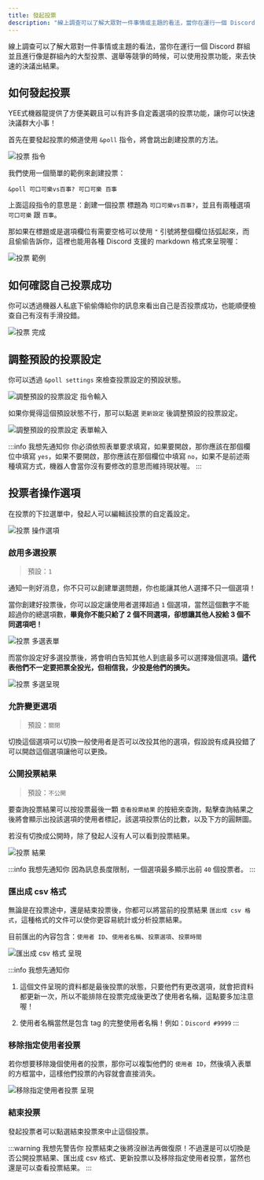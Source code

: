 ---
title: 發起投票
description: "線上調查可以了解大眾對一件事情或主題的看法，當你在運行一個 Discord 群組並且進行像是群組內的大型投票、選舉等競爭的時候，可以使用投票功能，來去快速的決議出結果。YEE式機器龍提供了方便美觀且可以有許多自定義選項的投票功能，讓你可以快速決議群大小事！"
---


線上調查可以了解大眾對一件事情或主題的看法，當你在運行一個 Discord 群組並且進行像是群組內的大型投票、選舉等競爭的時候，可以使用投票功能，來去快速的決議出結果。

## 如何發起投票

YEE式機器龍提供了方便美觀且可以有許多自定義選項的投票功能，讓你可以快速決議群大小事！

首先在要發起投票的頻道使用 `&poll` 指令，將會跳出創建投票的方法。

<Adsense/>

![投票 指令](/img/docs/poll/poll-command.png)

我們使用一個簡單的範例來創建投票：

```
&poll 可口可樂vs百事? 可口可樂 百事
```

上面這段指令的意思是：創建一個投票 標題為 `可口可樂vs百事?`，並且有兩種選項 `可口可樂` 跟 `百事`。

那如果在標題或是選項欄位有需要空格可以使用 `"` 引號將整個欄位括弧起來，而且偷偷告訴你，這裡也能用各種 Discord 支援的 markdown 格式來呈現喔：

![投票 範例](/img/docs/poll/poll-example.png)

<Adsense/>

## 如何確認自己投票成功

你可以透過機器人私底下偷偷傳給你的訊息來看出自己是否投票成功，也能順便檢查自己有沒有手滑投錯。

![投票 完成](/img/docs/poll/poll-done.png)

## 調整預設的投票設定

你可以透過 `&poll settings` 來檢查投票設定的預設狀態。

![調整預設的投票設定 指令輸入](/img/docs/poll/poll-settings.png)

如果你覺得這個預設狀態不行，那可以點選 `更新設定` 後調整預設的投票設定。

![調整預設的投票設定 表單輸入](/img/docs/poll/poll-setiings_input.png)

:::info 我想先通知你
你必須依照表單要求填寫，如果要開啟，那你應該在那個欄位中填寫 `yes`，如果不要開啟，那你應該在那個欄位中填寫 `no`，如果不是前述兩種填寫方式，機器人會當你沒有要修改的意思而維持現狀喔。
:::

## 投票者操作選項

在投票的下拉選單中，發起人可以編輯該投票的自定義設定。

![投票 操作選項](/img/docs/poll/poll-operation.png)

### 啟用多選投票

> 預設：`1`

通知一則好消息，你不只可以創建單選問題，你也能讓其他人選擇不只一個選項！

當你創建好投票後，你可以設定讓使用者選擇超過 `1` 個選項，當然這個數字不能超過你的總選項數，**畢竟你不能只給了 2 個不同選項，卻想讓其他人投給 3 個不同選項吧！**

![投票 多選表單](/img/docs/poll/poll-choices)

而當你設定好多選投票後，將會明白告知其他人到底最多可以選擇幾個選項。**這代表他們不一定要把票全投光，但相信我，少投是他們的損失。**

![投票 多選呈現](/img/docs/poll/poll-choices_show.png)

### 允許變更選項

> 預設：`關閉`

切換這個選項可以切換一般使用者是否可以改投其他的選項，假設說有成員投錯了可以開啟這個選項讓他可以更換。

### 公開投票結果

> 預設：`不公開`

要查詢投票結果可以按投票最後一顆 `查看投票結果` 的按紐來查詢，點擊查詢結果之後將會顯示出投該選項的使用者標記，該選項投票佔的比數，以及下方的圓餅圖。

若沒有切換成公開時，除了發起人沒有人可以看到投票結果。

<Adsense/>

![投票 結果](/img/docs/poll/poll-result.png)

:::info 我想先通知你
因為訊息長度限制，一個選項最多顯示出前 `40` 個投票者。
:::

### 匯出成 csv 格式

無論是在投票途中，還是結束投票後，你都可以將當前的投票結果 `匯出成 csv 格式`，這種格式的文件可以使你更容易統計或分析投票結果。

目前匯出的內容包含：`使用者 ID`、`使用者名稱`、`投票選項`、`投票時間`

![匯出成 csv 格式 呈現](/img/docs/poll/poll-csv_output.png)

:::info 我想先通知你
1. 這個文件呈現的資料都是最後投票的狀態，只要他們有更改選項，就會把資料都更新一次，所以不能排除在投票完成後更改了使用者名稱，這點要多加注意喔！

2. 使用者名稱當然是包含 tag 的完整使用者名稱！例如：`Discord #9999`
:::

### 移除指定使用者投票

若你想要移除幾個使用者的投票，那你可以複製他們的 `使用者 ID`，然後填入表單的方框當中，這樣他們投票的內容就會直接消失。

![移除指定使用者投票 呈現](/img/docs/poll/poll-remove_user.png)

### 結束投票

發起投票者可以點選結束投票來中止這個投票。

:::warning 我想先警告你
投票結束之後將沒辦法再做復原！不過還是可以切換是否公開投票結果、匯出成 csv 格式、更新投票以及移除指定使用者投票，當然也還是可以查看投票結果。
:::

<Adsense/>